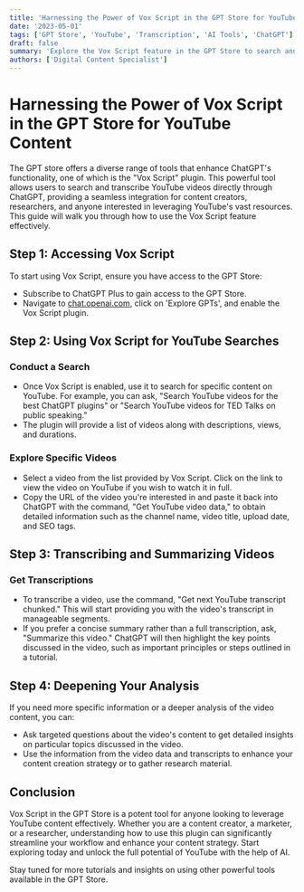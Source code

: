 ```yaml
---
title: 'Harnessing the Power of Vox Script in the GPT Store for YouTube Content'
date: '2023-05-01'
tags: ['GPT Store', 'YouTube', 'Transcription', 'AI Tools', 'ChatGPT']
draft: false
summary: 'Explore the Vox Script feature in the GPT Store to search and transcribe YouTube videos directly through ChatGPT. Learn how to maximize this tool for effective content discovery and analysis.'
authors: ['Digital Content Specialist']
---
```


# Harnessing the Power of Vox Script in the GPT Store for YouTube Content

The GPT store offers a diverse range of tools that enhance ChatGPT's functionality, one of which is the "Vox Script" plugin. This powerful tool allows users to search and transcribe YouTube videos directly through ChatGPT, providing a seamless integration for content creators, researchers, and anyone interested in leveraging YouTube's vast resources. This guide will walk you through how to use the Vox Script feature effectively.

## Step 1: Accessing Vox Script

To start using Vox Script, ensure you have access to the GPT Store:
- Subscribe to ChatGPT Plus to gain access to the GPT Store.
- Navigate to [chat.openai.com](https://chat.openai.com), click on 'Explore GPTs', and enable the Vox Script plugin.

## Step 2: Using Vox Script for YouTube Searches

### Conduct a Search
- Once Vox Script is enabled, use it to search for specific content on YouTube. For example, you can ask, "Search YouTube videos for the best ChatGPT plugins" or "Search YouTube videos for TED Talks on public speaking."
- The plugin will provide a list of videos along with descriptions, views, and durations.

### Explore Specific Videos
- Select a video from the list provided by Vox Script. Click on the link to view the video on YouTube if you wish to watch it in full.
- Copy the URL of the video you're interested in and paste it back into ChatGPT with the command, "Get YouTube video data," to obtain detailed information such as the channel name, video title, upload date, and SEO tags.

## Step 3: Transcribing and Summarizing Videos

### Get Transcriptions
- To transcribe a video, use the command, "Get next YouTube transcript chunked." This will start providing you with the video's transcript in manageable segments.
- If you prefer a concise summary rather than a full transcription, ask, "Summarize this video." ChatGPT will then highlight the key points discussed in the video, such as important principles or steps outlined in a tutorial.

## Step 4: Deepening Your Analysis

If you need more specific information or a deeper analysis of the video content, you can:
- Ask targeted questions about the video's content to get detailed insights on particular topics discussed in the video.
- Use the information from the video data and transcripts to enhance your content creation strategy or to gather research material.

## Conclusion

Vox Script in the GPT Store is a potent tool for anyone looking to leverage YouTube content effectively. Whether you are a content creator, a marketer, or a researcher, understanding how to use this plugin can significantly streamline your workflow and enhance your content strategy. Start exploring today and unlock the full potential of YouTube with the help of AI.

Stay tuned for more tutorials and insights on using other powerful tools available in the GPT Store.
